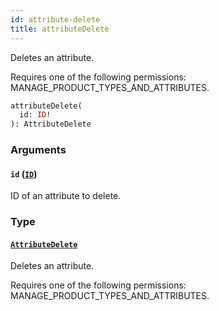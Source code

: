 ```yaml
---
id: attribute-delete
title: attributeDelete
---
```


Deletes an attribute.

Requires one of the following permissions: MANAGE_PRODUCT_TYPES_AND_ATTRIBUTES.

```graphql
attributeDelete(
  id: ID!
): AttributeDelete
```

### Arguments

#### `id` ([`ID`](../../../developer/api-reference/scalars/id))

ID of an attribute to delete.

### Type

#### [`AttributeDelete`](../../../developer/api-reference/objects/attribute-delete)

Deletes an attribute.

Requires one of the following permissions: MANAGE_PRODUCT_TYPES_AND_ATTRIBUTES.
